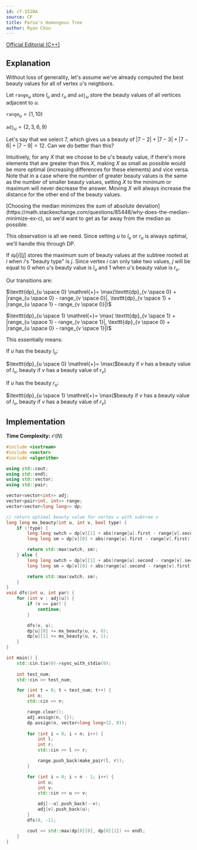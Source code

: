 ```yaml
---
id: cf-1528A
source: CF
title: Parsa's Humongous Tree
author: Ryan Chou
---
```


[Official Editorial (C++)](https://codeforces.com/blog/entry/91058)

## Explanation

Without loss of generality, let's assume we've already computed the best beauty values for all of vertex $u$'s neighbors.

Let $\texttt{range}_u$ store $l_u$ and $r_u$ and $\texttt{adj}_u$ store the beauty values of all vertices adjacent to $u$.

$\texttt{range}_u = \{1, 10\}$

$\texttt{adj}_u = \{2, 3, 6, 9\}$

Let's say that we select $7$, which gives us a beauty of $|7-2| + |7-3| + |7-6| + |7-9| = 12$. Can we do better than this?

Intuitively, for any $X$ that we choose to be $u$'s beauty value, if there's more elements that are greater than this $X$, making $X$ as small as possible would be more optimal (increasing differences for these elements) and vice versa. Note that in a case where the number of greater beauty values is the same as the number of smaller beauty values, setting $X$ to the minimum or maximum will never decrease the answer. Moving $X$ will always increase the distance for the other end of the beauty values.

<Info title="Why does this work?">
[Choosing the median minimizes the sum of absolute deviation](https://math.stackexchange.com/questions/85448/why-does-the-median-minimize-ex-c), so we'd want to get as far away from the median as possible.
</Info>

This observation is all we need. Since setting $u$ to $l_u$ or $r_u$ is always optimal, we'll handle this through DP.

If $\texttt{dp}[i][j]$ stores the maximum sum of beauty values at the subtree rooted at $i$ when $i$'s "beauty type" is $j$. Since vertex $i$ can only take two values, $j$ will be equal to $0$ when $u$'s beauty value is $l_u$ and $1$ when $u$'s beauty value is $r_u$.

Our transitions are:

$\texttt{dp}_{u \space 0} \mathrel{+}= \max(\texttt{dp}_{v \space 0} + |range_{u \space 0} - range_{v \space 0}|, \texttt{dp}_{v \space 1} + |range_{u \space 1} - range_{v \space 0}|)$

$\texttt{dp}_{u \space 1} \mathrel{+}= \max( \texttt{dp}_{v \space 1} + |range_{u \space 1} - range_{v \space 1}|, \texttt{dp}_{v \space 0} + |range_{u \space 0} - range_{v \space 1}|)$

This essentially means:

If $u$ has the beauty $l_u$:

$\texttt{dp}_{u \space 0} \mathrel{+}= \max($beauty if $v$ has a beauty value of $l_v$, beauty if $v$ has a beauty value of $r_v$)

If $u$ has the beauty $r_u$:

$\texttt{dp}_{u \space 1} \mathrel{+}= \max($beauty if $v$ has a beauty value of $l_v$, beauty if $v$ has a beauty value of $r_v$)

## Implementation

**Time Complexity:** $\mathcal{O}(N)$

<LanguageSection>
<CPPSection>

```cpp
#include <iostream>
#include <vector>
#include <algorithm>

using std::cout;
using std::endl;
using std::vector;
using std::pair;

vector<vector<int>> adj;
vector<pair<int, int>> range;
vector<vector<long long>> dp;

// return optimal beauty value for vertex u with subtree v
long long mx_beauty(int u, int v, bool type) {
	if (!type) {
		long long swtch = dp[v][1] + abs(range[u].first - range[v].second);
		long long sm = dp[v][0] + abs(range[u].first - range[v].first);

		return std::max(swtch, sm);
	} else {
		long long swtch = dp[v][1] + abs(range[u].second - range[v].second);
		long long sm = dp[v][0] + abs(range[u].second - range[v].first);

		return std::max(swtch, sm);
	}
}
void dfs(int u, int par) {
	for (int v : adj[u]) {
		if (v == par) {
			continue;
		}

		dfs(v, u);
		dp[u][0] += mx_beauty(u, v, 0);
		dp[u][1] += mx_beauty(u, v, 1);
	}
}

int main() {
	std::cin.tie(0)->sync_with_stdio(0);
	
	int test_num;
	std::cin >> test_num;

	for (int t = 0; t < test_num; t++) {
		int n;
		std::cin >> n;

		range.clear();
		adj.assign(n, {});
		dp.assign(n, vector<long long>(2, 0));
		
		for (int i = 0; i < n; i++) {
			int l;
			int r;
			std::cin >> l >> r;

			range.push_back(make_pair(l, r));
		}

		for (int i = 0; i < n - 1; i++) {
			int u;
			int v;
			std::cin >> u >> v;

			adj[--u].push_back(--v);
			adj[v].push_back(u);
		}
		dfs(0, -1);

		cout << std::max(dp[0][0], dp[0][1]) << endl;
	}
}
```
</CPPSection>
</LanguageSection>
